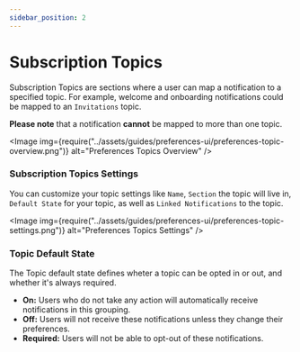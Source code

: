 ```yaml
---
sidebar_position: 2
---
```



# Subscription Topics

Subscription Topics are sections where a user can map a notification to a specified topic. For example, welcome and onboarding notifications could be mapped to an `Invitations` topic.

**Please note** that a notification **cannot** be mapped to more than one topic.

<Image
  img={require("../assets/guides/preferences-ui/preferences-topic-overview.png")}
  alt="Preferences Topics Overview"
/>

### Subscription Topics Settings

You can customize your topic settings like `Name`, `Section` the topic will live in, `Default State` for your topic, as well as `Linked Notifications` to the topic.

<Image
  img={require("../assets/guides/preferences-ui/preferences-topic-settings.png")}
  alt="Preferences Topics Settings"
/>

### Topic Default State

The Topic default state defines wheter a topic can be opted in or out, and whether it's always required.

- **On:** Users who do not take any action will automatically receive notifications in this grouping.
- **Off:** Users will not receive these notifications unless they change their preferences.
- **Required:** Users will not be able to opt-out of these notifications.
